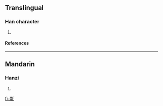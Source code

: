 ==Translingual==
===Han character===
{{Han char|rn=82|rad=毛|as=08|sn=12|four=1241<sub>4</sub>|canj=水水水水山 (EEEEU)}}
# {{defn|Han|sort=毛08}}
====References====
{{Han ref|kx=0594.170|dkj=16870|dj=0986.160|hdz=32001.080|uh=6BF2|ud=27634|bh=D9E4|bd=55780}}

----
==Mandarin==
===Hanzi===
{{cmn-hanzi|pin=[[duó]] (duo2)|wg=to<sup>2</sup>}}
# {{defn|Mandarin}}

[[fr:毲]]